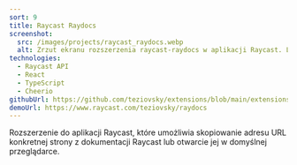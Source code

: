 ```yaml
---
sort: 9
title: Raycast Raydocs
screenshot:
  src: /images/projects/raycast_raydocs.webp
  alt: Zrzut ekranu rozszerzenia raycast-raydocs w aplikacji Raycast. Lista łączy jest dostępna w oficjalnej dokumentacji Raycast.
technologies:
  - Raycast API
  - React
  - TypeScript
  - Cheerio
githubUrl: https://github.com/teziovsky/extensions/blob/main/extensions/raydocs/package.json
demoUrl: https://www.raycast.com/teziovsky/raydocs
---
```


Rozszerzenie do aplikacji Raycast, które umożliwia skopiowanie adresu URL konkretnej strony z dokumentacji Raycast lub otwarcie jej w domyślnej przeglądarce.
